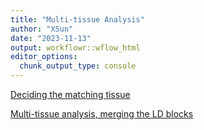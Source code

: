 ```yaml
---
title: "Multi-tissue Analysis"
author: "XSun"
date: "2023-11-13"
output: workflowr::wflow_html
editor_options:
  chunk_output_type: console
---
```



[Deciding the matching tissue](https://sq-96.github.io/multigroup_ctwas_analysis/matching_tissue.html)

[Multi-tissue analysis, merging the LD blocks](https://sq-96.github.io/multigroup_ctwas_analysis/multi_tissue_ldmerge.html)
